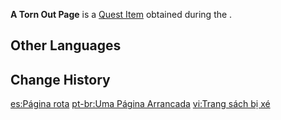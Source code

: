 {{Item Infobox
|id           = 100513
|image        = Item Notice Paper.png
|type         = Quest Items
|description  = A page that seems to have been forcibly torn out of a book. It has been soaked in water, and the words on it have become illegible.
|source1      = Obtained during the [[For Old Time's Sake]] quest
}}
'''A Torn Out Page''' is a [[Quest Item]] obtained during the {{Quest|For Old Time's Sake}}.

==Other Languages==
{{Other Languages
|en      = A Torn Out Page
|zhs     = 被撕下来的书页
|zhs_rm  = Bèi Sīxiàlái de Shūyè
|zht     = 被撕下來的書頁
|zht_rm  = Bèi Sīxiàlái de Shūyè
|ja      = 破られたページ
|ja_rm   = Yaburareta Peeji
|ko      = 찢겨나간 페이지
|ko_rm   = Jjitkkyeonagan Peiji
|es      = Página rota
|fr      = Page déchirée
|ru      = Вырванная страница
|th      = หน้ากระดาษที่ถูกฉีก
|th_rm   = Na Kradat thi Thuk Chik
|vi      = Trang sách bị xé
|de      = Herausgerissene Seite
|id      = Sobekan Halaman
|pt      = Uma Página Arrancada
|tr      = Yırtık Bir Sayfa
|it      = Pagina strappata
}}

==Change History==
{{Change History|1.2}}

[[es:Página rota]]
[[pt-br:Uma Página Arrancada]]
[[vi:Trang sách bị xé]]